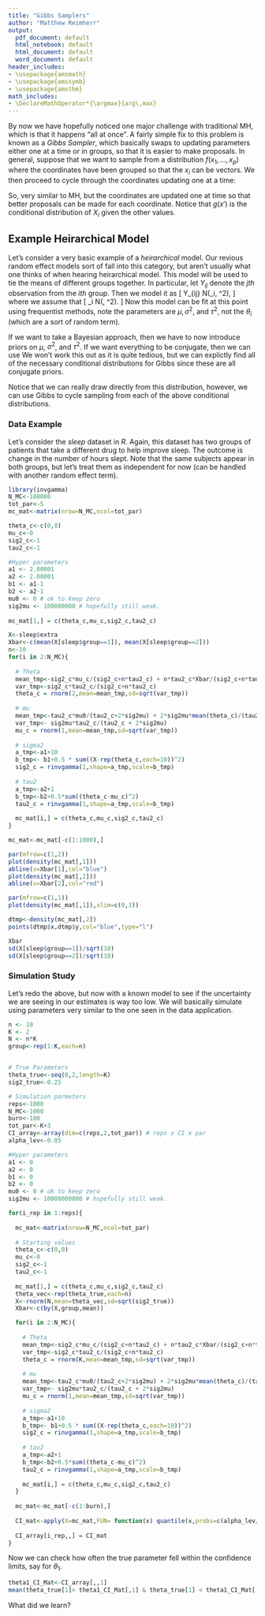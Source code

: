 ```yaml
---
title: "Gibbs Samplers"
author: "Matthew Reimherr"
output:
  pdf_document: default
  html_notebook: default
  html_document: default
  word_document: default
header_includes:
- \usepackage{amsmath}
- \usepackage{amssymb}
- \usepackage{amsthm}
math_includes:
- \DeclareMathOperator*{\argmax}{arg\,max}
---
```


\newcommand{\E}{\mathop{\mathrm{E}}}
\newcommand{\Cov}{\mathop{\mathrm{Cov}}}
\newcommand{\Var}{\mathop{\mathrm{Var}}}


\newcommand{\mcF}{{\mathcal{F}}}
\newcommand{\bH}{{\bf H}}
\newcommand{\mbR}{{\mathbb{R}}}
\newcommand{\bx}{{\bf{x}}}

\newcommand{\vep}{{\varepsilon}}


By now we have hopefully noticed one major challenge with traditional MH, which is that it happens "all at once".   A fairly simple fix to this problem is known as a *Gibbs Sampler*, which basically swaps to updating parameters either one at a time or in groups, so that it is easier to make proposals.  In general, suppose that we want to sample from a distribution $f(x_1,\dots, x_p)$ where the coordinates have been grouped so that the $x_i$ can be vectors.  We then proceed to cycle through the coordinates updating one at a time:
\begin{enumerate}
\item Set $\bx^{(1)}$ equal to some initial value and let $n=1$ and $j=1$.
\item Sample $x'$ from $g(x')  \propto f(x^{n+1}_1, \dots, x^{(n)}_{i-1}, x', x^{(n)}_{j+1},\dots)$.  The sampling can be done via a MH if it can't be done directly.  Update $x^{(n)}_j$ and set $j = j+1$.
\item Repeat until $j=p+1$, then set $n=n+1$, reset $j=1$. 
\item Repeat (2) and (3) until a desired sample size has been reached.
\end{enumerate}
So, very similar to MH, but the coordinates are updated one at time so that better proposals can be made for each coordinate. Notice that $g(x')$ is the conditional distribution of $X_{i}$ given the other values.


## Example Heirarchical Model
Let's consider a very basic example of a *heirarchical* model.  Our revious random effect models sort of fall into this category, but aren't usually what one thinks of when hearing heirarchical model.  This model will be used to tie the means of different groups together.  In particular, let $Y_{ij}$ denote the $jth$ observation from the $ith$ group.  Then we model it as 
\[
Y_{ij}  \sim N(\theta_i, \sigma^2),
\]
where we assume that
\[
\theta_i \sim N(\mu, \tau^2).
\]
Now this model can be fit at this point using frequentist methods, note the parameters are $\mu,\sigma^2$, and $\tau^2$, not the $\theta_i$ (which are a sort of random term).

If we want to take a Bayesian approach, then we have to now introduce priors on $\mu$, $\sigma^2$, and $\tau^2$.  If we want everything to be conjugate, then we can use
\begin{align*}
& \mu \sim N(\mu_0,\sigma^2_\mu) \\
& \sigma^2 \sim IG(a_1,b_1) \\
& \tau^2 \sim IG(a_2,b_2).
\end{align*}
We won't work this out as it is quite tedious, but we can explictly find all of the necessary conditional distributions for Gibbs since these are all conjugate priors.
\begin{align*}
\theta_i & \sim N\left( \frac{\sigma^2}{\sigma^2 + n_i \tau^2} \mu + \frac{n_i \tau^2}{ \sigma^2 + n_i \tau^2} \bar X_i,   \frac{\sigma^2 \tau^2 }{\sigma^2 + n_i \tau^2}\right) \\
\mu &\sim N \left(
\frac{\tau^2}{\tau^2 + k \sigma^2_\mu} \mu_0 + \frac{k \sigma_\mu^2}{ \tau^2 + k \sigma^2_\mu} \bar \theta,   \frac{\sigma^2_\mu \tau^2 }{\tau^2 + k \sigma^2_\mu }
\right) \\
\sigma^2 &\sim IG \left(
a_1 + \frac{1}{2} \sum n_i, b_1 + \frac{1}{2} \sum_i \sum_j (X_{ij} - \theta_i)^2
\right) \\
\tau^2 &\sim IG \left(
a_2 + \frac{1}{2} k , b_2 + \frac{1}{2}\sum_i (\theta_i - \mu)^2
\right).
\end{align*}

Notice that we can really draw directly from this distribution, however, we can use Gibbs to cycle sampling from each of the above conditional distributions.

### Data Example
Let's consider the *sleep* dataset in *R*.  Again, this dataset has two groups of patients that take a different drug to help improve sleep.  The outcome is change in the number of hours slept.  Note that the same subjects appear in both groups, but let's treat them as independent for now (can be handled with another random effect term).  

```r
library(invgamma)
N_MC<-100000
tot_par<-5
mc_mat<-matrix(nrow=N_MC,ncol=tot_par)

theta_c<-c(0,0)
mu_c<-0
sig2_c<-1
tau2_c<-1    

#Hyper parameters
a1 <- 2.00001
a2 <- 2.00001
b1 <- a1-1
b2 <- a2-1
mu0 <- 0 # ok to keep zero
sig2mu <- 100000000 # hopefully still weak.
     
mc_mat[1,] = c(theta_c,mu_c,sig2_c,tau2_c)

X<-sleep$extra
Xbar<-c(mean(X[sleep$group==1]), mean(X[sleep$group==2]))
n<-10
for(i in 2:N_MC){
  
  # Theta
  mean_tmp<-sig2_c*mu_c/(sig2_c+n*tau2_c) + n*tau2_c*Xbar/(sig2_c+n*tau2_c)
  var_tmp<-sig2_c*tau2_c/(sig2_c+n*tau2_c)
  theta_c = rnorm(2,mean=mean_tmp,sd=sqrt(var_tmp))
  
  # mu
  mean_tmp<-tau2_c*mu0/(tau2_c+2*sig2mu) + 2*sig2mu*mean(theta_c)/(tau2_c + 2*sig2mu)
  var_tmp<- sig2mu*tau2_c/(tau2_c + 2*sig2mu)
  mu_c = rnorm(1,mean=mean_tmp,sd=sqrt(var_tmp))
  
  # sigma2
  a_tmp<-a1+10
  b_tmp<- b1+0.5 * sum((X-rep(theta_c,each=10))^2)
  sig2_c = rinvgamma(1,shape=a_tmp,scale=b_tmp)
  
  # tau2
  a_tmp<-a2+1
  b_tmp<-b2+0.5*sum((theta_c-mu_c)^2)
  tau2_c = rinvgamma(1,shape=a_tmp,scale=b_tmp)
  
  mc_mat[i,] = c(theta_c,mu_c,sig2_c,tau2_c)
}

mc_mat<-mc_mat[-c(1:1000),]


```

```r
par(mfrow=c(1,2))
plot(density(mc_mat[,1]))
abline(v=Xbar[1],col="blue")
plot(density(mc_mat[,2]))
abline(v=Xbar[2],col="red")

par(mfrow=c(1,1))
plot(density(mc_mat[,1]),xlim=c(0,3))

dtmp<-density(mc_mat[,2])
points(dtmp$x,dtmp$y,col="blue",type="l")

Xbar
sd(X[sleep$group==1])/sqrt(10)
sd(X[sleep$group==2])/sqrt(10)
```



### Simulation Study
Let's redo the above, but now with a known model to see if the uncertainty we are seeing in our estimates is way too low.  We will basically simulate using parameters very similar to the one seen in the data application.





```r
n <- 10
K <- 2
N <- n*K
group<-rep(1:K,each=n)


# True Parameters
theta_true<-seq(0,2,length=K)
sig2_true<-0.25

# Simulation parmeters
reps<-1000
N_MC<-1000
burn<-100
tot_par<-K+3
CI_array<-array(dim=c(reps,2,tot_par)) # reps x CI x par
alpha_lev<-0.05

#Hyper parameters
a1 <- 0
a2 <- 0
b1 <- 0
b2 <- 0
mu0 <- 0 # ok to keep zero
sig2mu <- 10000000000 # hopefully still weak.

for(i_rep in 1:reps){
  
  mc_mat<-matrix(nrow=N_MC,ncol=tot_par)
  
  # Starting values
  theta_c<-c(0,0)
  mu_c<-0
  sig2_c<-1
  tau2_c<-1    
  
  mc_mat[1,] = c(theta_c,mu_c,sig2_c,tau2_c)
  theta_vec<-rep(theta_true,each=n)
  X<-rnorm(N,mean=theta_vec,sd=sqrt(sig2_true))
  Xbar<-c(by(X,group,mean))

  for(i in 2:N_MC){
    
    # Theta
    mean_tmp<-sig2_c*mu_c/(sig2_c+n*tau2_c) + n*tau2_c*Xbar/(sig2_c+n*tau2_c)
    var_tmp<-sig2_c*tau2_c/(sig2_c+n*tau2_c)
    theta_c = rnorm(K,mean=mean_tmp,sd=sqrt(var_tmp))
    
    # mu
    mean_tmp<-tau2_c*mu0/(tau2_c+2*sig2mu) + 2*sig2mu*mean(theta_c)/(tau2_c + 2*sig2mu)
    var_tmp<- sig2mu*tau2_c/(tau2_c + 2*sig2mu)
    mu_c = rnorm(1,mean=mean_tmp,sd=sqrt(var_tmp))
    
    # sigma2
    a_tmp<-a1+10
    b_tmp<- b1+0.5 * sum((X-rep(theta_c,each=10))^2)
    sig2_c = rinvgamma(1,shape=a_tmp,scale=b_tmp)
    
    # tau2
    a_tmp<-a2+1
    b_tmp<-b2+0.5*sum((theta_c-mu_c)^2)
    tau2_c = rinvgamma(1,shape=a_tmp,scale=b_tmp)
    
    mc_mat[i,] = c(theta_c,mu_c,sig2_c,tau2_c)
  }
  
  mc_mat<-mc_mat[-c(1:burn),]
  
  CI_mat<-apply(X=mc_mat,FUN= function(x) quantile(x,probs=c(alpha_lev/2,1-alpha_lev/2)),MARGIN=2)
  
  CI_array[i_rep,,] = CI_mat
}


```

Now we can check how often the true parameter fell within the confidence limits, say for $\theta_1$.

```r
theta1_CI_Mat<-CI_array[,,1]
mean(theta_true[1]> theta1_CI_Mat[,1] & theta_true[1] < theta1_CI_Mat[,2])
```

What did we learn?








